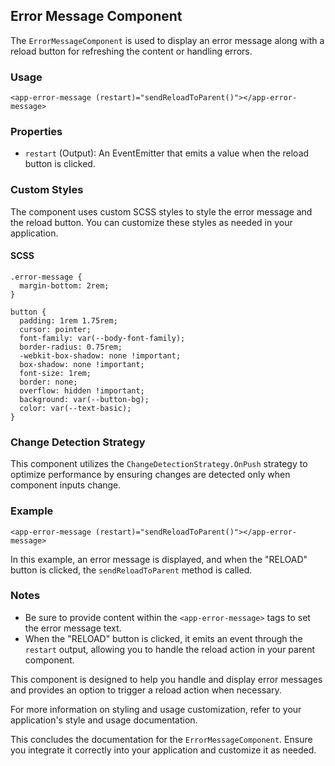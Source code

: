
<Meta of={ErrorMessageStory} />

## Error Message Component

The `ErrorMessageComponent` is used to display an error message along with a reload button for refreshing the content or handling errors.

### Usage

```
<app-error-message (restart)="sendReloadToParent()"></app-error-message>
```

### Properties

- `restart` (Output): An EventEmitter that emits a value when the reload button is clicked.

### Custom Styles

The component uses custom SCSS styles to style the error message and the reload button. You can customize these styles as needed in your application.

#### SCSS

```
.error-message {
  margin-bottom: 2rem;
}

button {
  padding: 1rem 1.75rem;
  cursor: pointer;
  font-family: var(--body-font-family);
  border-radius: 0.75rem;
  -webkit-box-shadow: none !important;
  box-shadow: none !important;
  font-size: 1rem;
  border: none;
  overflow: hidden !important;
  background: var(--button-bg);
  color: var(--text-basic);
}
```

### Change Detection Strategy

This component utilizes the `ChangeDetectionStrategy.OnPush` strategy to optimize performance by ensuring changes are detected only when component inputs change.

### Example

```
<app-error-message (restart)="sendReloadToParent()"></app-error-message>
```

In this example, an error message is displayed, and when the "RELOAD" button is clicked, the `sendReloadToParent` method is called.

### Notes

- Be sure to provide content within the `<app-error-message>` tags to set the error message text.
- When the "RELOAD" button is clicked, it emits an event through the `restart` output, allowing you to handle the reload action in your parent component.

This component is designed to help you handle and display error messages and provides an option to trigger a reload action when necessary.

For more information on styling and usage customization, refer to your application's style and usage documentation.

This concludes the documentation for the `ErrorMessageComponent`. Ensure you integrate it correctly into your application and customize it as needed.

<Canvas of={ErrorMessageStory.Default} />